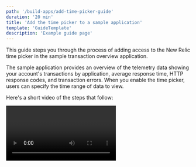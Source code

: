 ```yaml
---
path: '/build-apps/add-time-picker-guide'
duration: '20 min'
title: 'Add the time picker to a sample application'
template: 'GuideTemplate'
description: 'Example guide page'
---
```


This guide steps you through the process of adding access to the New Relic time picker in the sample transaction overview application. 

The sample application provides an overview of the telemetry data showing your account's transactions by application, average response time, HTTP response codes, and transaction errors. When you enable the time picker, users can specify the time range of data to view.

Here's a short video of the steps that follow:

<Video id="inyshp3m7r" type="wistia"/>

## Before you begin

This guide requires that you have the following:

- A github account
- New Relic developer account
- API Key (The same key you set up in [Quick start](https://one.newrelic.com/launcher/developer-center.launcher?pane=eyJuZXJkbGV0SWQiOiJkZXZlbG9wZXItY2VudGVyLmRldmVsb3Blci1jZW50ZXIifQ==)
- The New Relic One [CLI](https://cli.nr-ext.net/installer.pkg) 


## Prepare the time picker sample code

To get started, complete these steps to update the application UUID and run the sample application locally:

<Steps>

<Step>

Clone the time picker from our how-to [GitHub](https://github.com/newrelic/nr1-how-to/tree/master/add-time-picker) repository.

</Step>

<Step>

In your preferred text editor, open `/add-time-picker/nerdlets/nr1-howto-add-time-picker-nerdlet/index.js`.

Replace `<ADD YOUR ACCOUNT ID>` with your account id:

```js
this.accountId = <ADD YOUR ACCOUNT ID>;
```

| NOTE: Your account ID is viewable in the profile selection menu of the developer center (where you downloaded the New Relic One CLI). |
| :------------- |

</Step>

<Step>

In your terminal, change to the `add-time-picker` directory:

```
cd /nr1-howto/add-time-picker
```
Execute these commands to update the UUID and serve the sample application.

```
nr1 nerdpack:uuid -gf
nr1 nerdpack:serve
```
</Step>

<Step>

Once the sample application is successfully served, go to the local New Relic One homepage: https://one.newrelic.com/?nerdpacks=local

</Step>

<Step>

Click ***Add Time Picker***:

| NOTE: If you don't see any launchers, click ***Your applications***. |
| :------------- |

![How-to launcher image](../images/homepage-launcher.png)

</Step>

</Steps>

After launching the **Add Time Picker** application, you see a dashboard that gives an overview of the transactions in your New Relic account:

![Transaction overview application](../images/add-timepicker.png)

By default, the application shows your data within the last 60 minutes. If you toggle the time picker, it doesn't update the charts because the transaction overview application isn't connected to the New Relic One platform. It has no access to the data from the time picker. In the following sections, you'll add the time picker to the example application and add the time to the queries.

## Import a new component

The first step in adding the time picker is to import the `PlatformStateContext` component. 

| NOTE: If you need more details about our example below, see the APIs and components page on [https://developer.newrelic.com](https://developer.newrelic.com/client-side-sdk/index.html#apis/PlatformStateContext) |
| :------------- |

Here's what the `PlatformStateContext` component does:

* Wraps all of the code within the return statement of the render method
* Makes a function call passing in the New Relic platform state
* Returns all of the code within our current return statement

Complete these steps:

<Steps>

<Step>

In a text editor, open `/add-time-picker/nerdlets/nr1-howto-add-time-picker-nerdlet/index.js`.

</Step>

<Step>

Add the `PlatformStateContext` component to the end of the import statement so it looks like this:

```js
import {
  Grid,
  GridItem,
  HeadingText,
  AreaChart,
  TableChart,
  PieChart,
  PlatformStateContext
} from 'nr1';
```
</Step>

<Step>
    
Just below the current `return` insert this code for the `PlatformStateContext` component:

```js
<PlatformStateContext.Consumer>
    {(platformState) => {
return (
// ADD THE CURRENT RETURN CODE HERE
)
}}
</PlatformStateContext.Consumer>
```

</Step>

<Step>

Move the current application code so it is under the `return` of the `PlatformState` function call. The `return` statement should now look like this:

```js
return (
    <PlatformStateContext.Consumer>
        {(PlatformState) => {
            return (
            <>
                <Grid
                className="primary-grid"
                spacingType={[Grid.SPACING_TYPE.NONE, Grid.SPACING_TYPE.NONE]}
                >
                    <GridItem className="primary-content-container" columnSpan={6}>
                        <main className="primary-content full-height">
                        <HeadingText spacingType={[HeadingText.SPACING_TYPE.MEDIUM]} type={HeadingText.TYPE.HEADING_4}>
                            Transaction Overview
                        </HeadingText>
                        <TableChart fullWidth accountId={this.accountId} query={trxOverview} />
                        </main>
                    </GridItem>
                    <GridItem className="primary-content-container" columnSpan={6}>
                        <main className="primary-content full-height">
                        <HeadingText spacingType={[HeadingText.SPACING_TYPE.MEDIUM]} type={HeadingText.TYPE.HEADING_4}>
                            Average Response Time
                        </HeadingText>
                        <AreaChart fullWidth accountId={this.accountId} query={avgResTime} />
                        </main>
                    </GridItem>
                    <GridItem className="primary-content-container" columnSpan={6}>
                        <main className="primary-content full-height">
                        <HeadingText spacingType={[HeadingText.SPACING_TYPE.MEDIUM]} type={HeadingText.TYPE.HEADING_4}>
                            Response Code
                        </HeadingText>
                        <PieChart fullWidth accountId={this.accountId} query={responseCodes} />
                        </main>
                    </GridItem>
                    <GridItem className="primary-content-container" columnSpan={6}>
                        <main className="primary-content full-height">
                        <HeadingText spacingType={[HeadingText.SPACING_TYPE.MEDIUM]} type={HeadingText.TYPE.HEADING_4}>
                            Transaction Errors
                        </HeadingText>
                        <PieChart fullWidth accountId={this.accountId} query={errCount} />
                        </main>
                    </GridItem>
                </Grid>
            </>
            );
        }}
    </PlatformStateContext.Consumer>
);
```

</Step>

<Step>
    
Add a `console.log` statement to make sure you are seeing appropriate data. Insert the following code inside the `PlatformState` return statement just before the opening tag for the `<Grid>` component:

```js
/* Taking a peek at the PlatformState */
console.log(PlatformState);
```

</Step>

</Steps>

After you complete these steps, your browser console displays something like this:

![Browser console image](../images/console.png)

## Add the time to the queries

In your console, you should see some data from the New Relic platform state. Now you are ready to add `timeRange` data to update the charts in the transaction overview application.

This step requires you to import the `timeRangeToNrql` utility method from the New Relic One community library.  

| NOTE: You can get more details on the New Relic One community library from our [GitHub repo](https://github.com/newrelic/nr1-community). |
| :------------- |

This helper method takes your `PlatformState.timeRange` duration data, formats it from milliseconds, and returns a formatted `SINCE` statement to add to your `NRQL`. 

<Steps>

<Step>

Import the `timeRangeToNrql` method by inserting this line of code below the other `import` sections:

```js
import { timeRangeToNrql } from '@newrelic/nr1-community';
```
| NOTE: You don't need to include the `AccountDropdown` from the community import example. |
| :------------- |

</Step>

<Step>

Pass the `PlatformState` to the `timeRangeToNrql` helper, and save its output as a `since` statement for later use.

```js
const since = timeRangeToNrql(PlatformState);
```
</Step>

<Step>

After creating the `since` variable, go through the code in the `PlatformStateContext` return statement and concatenate the `since` variable to each of the existing chart component queries. Here's a `TableChart` example:

```js
<TableChart fullWidth accountId={this.accountId} query={trxOverview+since} />
```

</Step>

<Step>

After you update all of the chart components, confirm that the final `index.js` file looks similar to this:

| NOTE: This completed sample code is in your `nerdlet final.js`. |
| :------------- |

Return code sample here when you are done

</Step>

</Steps>

## Summary

If you completed all the steps in this example, you successfully implemented the time picker into your application by importing the `PlatformStateContext` component and accessing its `timePicker` data object. To continue your learning, take a look at our [self-paced workshop on Github](https://github.com/newrelic/nr1-workshop).

### Related info

- [New Relic documentation](https://docs.newrelic.com)
- [Community page for how to add a time picker](https://discuss.newrelic.com/t/how-to-add-the-time-picker-to-nrql-queries/94268)
